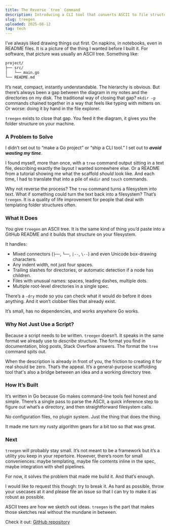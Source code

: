 ```yaml
---
title: The Reverse `tree` Command
description: Introducing a CLI tool that converts ASCII to file structures
slug: treegen
uploaded: 2025-08-12
tag: tech
---
```


I’ve always liked drawing things out first.
On napkins, in notebooks, even in README files. It is a picture of the thing I wanted before I built it. For software, that picture was usually an ASCII tree. Something like:

```bash
project/
├── src/
│   └── main.go
└── README.md
```

It’s neat, compact, instantly understandable. The hierarchy is obvious. But there’s always been a gap between the diagram in my notes and the directories on my disk. The traditional way of closing that gap? `mkdir -p` commands chained together in a way that feels like typing with mittens on. Or worse: doing it by hand in the file explorer.

`treegen` exists to close that gap. You feed it the diagram, it gives you the folder structure on your machine.


### A Problem to Solve

I didn’t set out to “make a Go project” or “ship a CLI tool.”
I set out to ***avoid wasting my time***.

I found myself, more than once, with a `tree` command output sitting in a text file, describing exactly the layout I wanted somewhere else. Or a README from a tutorial showing me what the scaffold *should* look like. And each time, I had to translate that into a pile of `mkdir` and `touch` commands.

Why not reverse the process? The `tree` command turns a filesystem into text. What if something could turn the text back into a filesystem? That’s `treegen`. It is a quality of life improvement for people that deal with templating folder structures often.


### What It Does

You give `treegen` an ASCII tree. It is the same kind of thing you’d paste into a GitHub README and it builds that structure on your filesystem.

It handles:

* Mixed connectors (`├──`, `└──`, `|--`, `\--`) and even Unicode box-drawing characters.
* Any indent width, not just four spaces.
* Trailing slashes for directories, or automatic detection if a node has children.
* Files with unusual names: spaces, leading dashes, multiple dots.
* Multiple root-level directories in a single spec.

There’s a `-dry` mode so you can check what it would do before it does anything. And it won’t clobber files that already exist.

It’s small, has no dependencies, and works anywhere Go works.


### Why Not Just Use a Script?

Because a script needs to be written. `treegen` doesn’t.
It speaks in the same format we already use to *describe* structure. The format you find in documentation, blog posts, Stack Overflow answers. The format the `tree` command spits out.

When the description is already in front of you, the friction to creating it for real should be zero. That’s the appeal. It’s a general-purpose scaffolding tool that's also a bridge between an idea and a working directory tree.


### How It’s Built

It’s written in Go because Go makes command-line tools feel honest and simple. There’s a single pass to parse the ASCII, a quick inference step to figure out what’s a directory, and then straightforward filesystem calls.

No configuration files, no plugin system. Just the thing that does the thing.

It made me turn my rusty algorithm gears for a bit too so that was great.


### Next

`treegen` will probably stay small. It’s not meant to be a framework but it’s a utility you keep in your repertoire. However, there’s room for small conveniences: maybe templating, maybe file contents inline in the spec, maybe integration with shell pipelines.

For now, it solves the problem that made me build it. And that’s enough.

I would like to request this though: try to break it. As hard as possible, throw your usecases at it and please file an issue so that I can try to make it as robust as possible.


ASCII trees are how we sketch out ideas. `treegen` is the part that makes those sketches real without the mundane in between.

Check it out: [GitHub repository](https://github.com/mayur57/treegen)
